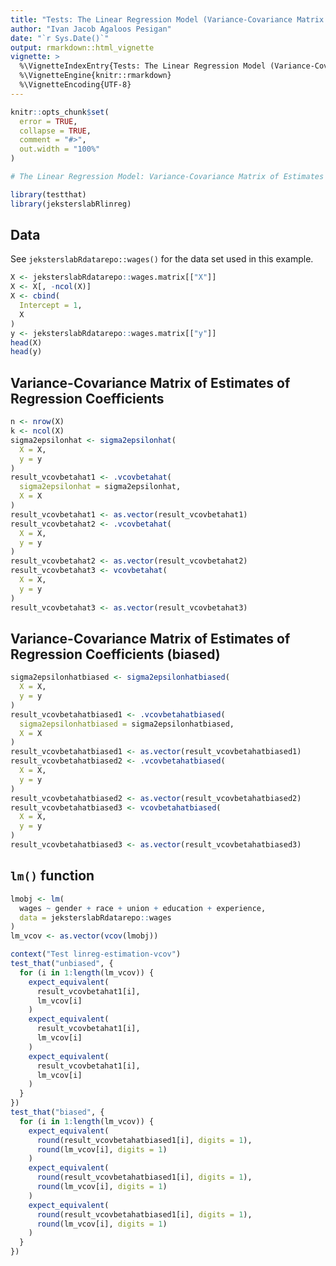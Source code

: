```yaml
---
title: "Tests: The Linear Regression Model (Variance-Covariance Matrix of Estimates of Regression Coefficients)"
author: "Ivan Jacob Agaloos Pesigan"
date: "`r Sys.Date()`"
output: rmarkdown::html_vignette
vignette: >
  %\VignetteIndexEntry{Tests: The Linear Regression Model (Variance-Covariance Matrix of Estimates of Regression Coefficients)}
  %\VignetteEngine{knitr::rmarkdown}
  %\VignetteEncoding{UTF-8}
---
```



```r
knitr::opts_chunk$set(
  error = TRUE,
  collapse = TRUE,
  comment = "#>",
  out.width = "100%"
)
```




```r
# The Linear Regression Model: Variance-Covariance Matrix of Estimates of Regression Coefficients {#linreg-estimation-vcov-example}
```



```r
library(testthat)
library(jeksterslabRlinreg)
```


## Data

See `jeksterslabRdatarepo::wages()` for the data set used in this example.


```r
X <- jeksterslabRdatarepo::wages.matrix[["X"]]
X <- X[, -ncol(X)]
X <- cbind(
  Intercept = 1,
  X
)
y <- jeksterslabRdatarepo::wages.matrix[["y"]]
head(X)
head(y)
```


## Variance-Covariance Matrix of Estimates of Regression Coefficients


```r
n <- nrow(X)
k <- ncol(X)
sigma2epsilonhat <- sigma2epsilonhat(
  X = X,
  y = y
)
result_vcovbetahat1 <- .vcovbetahat(
  sigma2epsilonhat = sigma2epsilonhat,
  X = X
)
result_vcovbetahat1 <- as.vector(result_vcovbetahat1)
result_vcovbetahat2 <- .vcovbetahat(
  X = X,
  y = y
)
result_vcovbetahat2 <- as.vector(result_vcovbetahat2)
result_vcovbetahat3 <- vcovbetahat(
  X = X,
  y = y
)
result_vcovbetahat3 <- as.vector(result_vcovbetahat3)
```


## Variance-Covariance Matrix of Estimates of Regression Coefficients (biased)


```r
sigma2epsilonhatbiased <- sigma2epsilonhatbiased(
  X = X,
  y = y
)
result_vcovbetahatbiased1 <- .vcovbetahatbiased(
  sigma2epsilonhatbiased = sigma2epsilonhatbiased,
  X = X
)
result_vcovbetahatbiased1 <- as.vector(result_vcovbetahatbiased1)
result_vcovbetahatbiased2 <- .vcovbetahatbiased(
  X = X,
  y = y
)
result_vcovbetahatbiased2 <- as.vector(result_vcovbetahatbiased2)
result_vcovbetahatbiased3 <- vcovbetahatbiased(
  X = X,
  y = y
)
result_vcovbetahatbiased3 <- as.vector(result_vcovbetahatbiased3)
```


## `lm()` function


```r
lmobj <- lm(
  wages ~ gender + race + union + education + experience,
  data = jeksterslabRdatarepo::wages
)
lm_vcov <- as.vector(vcov(lmobj))
```




```r
context("Test linreg-estimation-vcov")
test_that("unbiased", {
  for (i in 1:length(lm_vcov)) {
    expect_equivalent(
      result_vcovbetahat1[i],
      lm_vcov[i]
    )
    expect_equivalent(
      result_vcovbetahat1[i],
      lm_vcov[i]
    )
    expect_equivalent(
      result_vcovbetahat1[i],
      lm_vcov[i]
    )
  }
})
test_that("biased", {
  for (i in 1:length(lm_vcov)) {
    expect_equivalent(
      round(result_vcovbetahatbiased1[i], digits = 1),
      round(lm_vcov[i], digits = 1)
    )
    expect_equivalent(
      round(result_vcovbetahatbiased1[i], digits = 1),
      round(lm_vcov[i], digits = 1)
    )
    expect_equivalent(
      round(result_vcovbetahatbiased1[i], digits = 1),
      round(lm_vcov[i], digits = 1)
    )
  }
})
```


